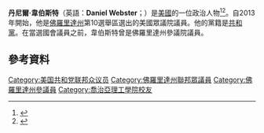 '''丹尼爾·韋伯斯特'''（英語：'''Daniel Webster'''；{{bd|1949年|4月27日}}）是[[美國|美國]]的一位政治人物<ref>{{Cite web |url=http://articles.orlandosentinel.com/2001-04-24/news/0104240189_1_daniel-webster-tallahassee-beware |title=存档副本 |accessdate=2016-01-05 |archive-date=2015-10-18 |archive-url=https://web.archive.org/web/20151018124049/http://articles.orlandosentinel.com/2001-04-24/news/0104240189_1_daniel-webster-tallahassee-beware |dead-url=no }}</ref><ref>{{Cite web |url=http://www.ancestry.com/genealogy/records/mildred-rada-schoolcraft_26099297 |title=存档副本 |accessdate=2016-01-05 |archive-date=2018-07-26 |archive-url=https://web.archive.org/web/20180726233840/https://www.ancestry.com/genealogy/records/mildred-rada-schoolcraft_26099297 |dead-url=no }}</ref>。自2013年開始，他是[[佛羅里達州|佛羅里達州]]第10選舉區選出的美國眾議院議員。他的黨籍是[[共和黨_(美國)|共和黨]]。在當選國會議員之前，韋伯斯特曾是佛羅里達州參議院議員。

== 參考資料 ==
{{reflist}}
{{DEFAULTSORT:Webster, Daniel}}
[[Category:美国共和党联邦众议员|Category:美国共和党联邦众议员]]
[[Category:佛羅里達州聯邦眾議員|Category:佛羅里達州聯邦眾議員]]
[[Category:佛羅里達州參議員|Category:佛羅里達州參議員]]
[[Category:喬治亞理工學院校友|Category:喬治亞理工學院校友]]